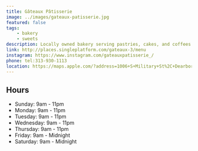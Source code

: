 ```yaml
---
title: Gâteaux Pâtisserie
image: ../images/gateaux-patisserie.jpg
featured: false
tags:
    - bakery
    - sweets
description: Locally owned bakery serving pastries, cakes, and coffees in a modern French-inspired space.
link: http://places.singleplatform.com/gateaux-3/menu
instagram: https://www.instagram.com/gateauxpatisserie_/
phone: tel:313-930-1113
location: https://maps.apple.com/?address=1006+S+Military+St%2C+Dearborn%2C+MI+48126%2C+United+States&auid=16857301292783522476&ll=42.3041026%2C-83.2514012&lsp=9902&q=G%C3%A2teaux+Patisserie+
---
```


## Hours

- Sunday: 9am - 11pm
- Monday: 9am - 11pm
- Tuesday: 9am - 11pm
- Wednesday: 9am - 11pm
- Thursday: 9am - 11pm
- Friday: 9am - Midnight
- Saturday: 9am - Midnight